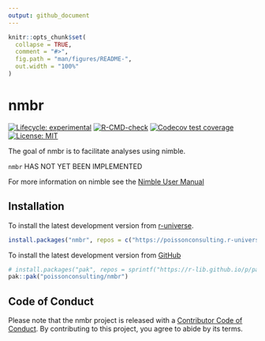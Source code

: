 ```yaml
---
output: github_document
---
```


<!-- README.md is generated from README.Rmd. Please edit that file -->

```r
knitr::opts_chunk$set(
  collapse = TRUE,
  comment = "#>",
  fig.path = "man/figures/README-",
  out.width = "100%"
)
```

# nmbr

<!-- badges: start -->
[![Lifecycle: experimental](https://img.shields.io/badge/lifecycle-experimental-orange.svg)](https://lifecycle.r-lib.org/articles/stages.html#experimental)
[![R-CMD-check](https://github.com/poissonconsulting/nmbr/actions/workflows/R-CMD-check.yaml/badge.svg)](https://github.com/poissonconsulting/nmbr/actions/workflows/R-CMD-check.yaml)
[![Codecov test coverage](https://codecov.io/gh/poissonconsulting/nmbr/graph/badge.svg)](https://app.codecov.io/gh/poissonconsulting/nmbr)
[![License: MIT](https://img.shields.io/badge/License-MIT-blue.svg)](https://opensource.org/licenses/MIT)
<!-- badges: end -->

The goal of nmbr is to facilitate analyses using nimble.

`nmbr` HAS NOT YET BEEN IMPLEMENTED

For more information on nimble see the [Nimble User Manual](https://r-nimble.org/html_manual/cha-welcome-nimble.html)

## Installation

To install the latest development version from [r-universe](https://poissonconsulting.r-universe.dev/nmbr).
```r
install.packages("nmbr", repos = c("https://poissonconsulting.r-universe.dev", "https://cloud.r-project.org"))
```

To install the latest development version from [GitHub](https://github.com/poissonconsulting/nmbr)
```r
# install.packages("pak", repos = sprintf("https://r-lib.github.io/p/pak/stable/%s/%s/%s", .Platform$pkgType, R.Version()$os, R.Version()$arch))
pak::pak("poissonconsulting/nmbr")
```

## Code of Conduct

Please note that the nmbr project is released with a [Contributor Code of Conduct](https://poissonconsulting.github.io/nmbr/CODE_OF_CONDUCT.html). By contributing to this project, you agree to abide by its terms.

